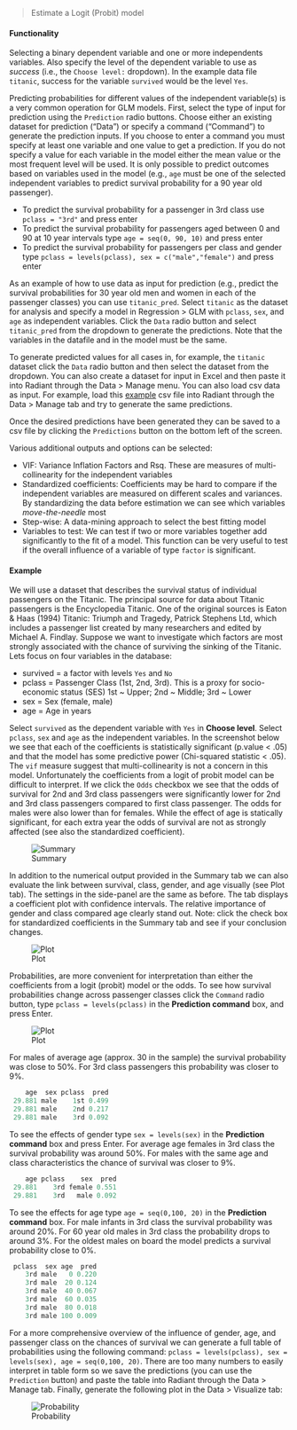 > Estimate a Logit (Probit) model

#### Functionality

Selecting a binary dependent variable and one or more independents variables. Also specify the level of the dependent variable to use as _success_ (i.e., the `Choose level:` dropdown). In the example data file `titanic`, success for the variable `survived` would be the level `Yes`.

Predicting probabilities for different values of the independent variable(s) is a very common operation for GLM models. First, select the type of input for prediction using the `Prediction` radio buttons. Choose either an existing dataset for prediction ("Data") or specify a command ("Command") to generate the prediction inputs. If you choose to enter a command you must specify at least one variable and one value to get a prediction. If you do not specify a value for each variable in the model either the mean value or the most frequent level will be used. It is only possible to predict outcomes based on variables used in the model (e.g., `age` must be one of the selected independent variables to predict survival probability for a 90 year old passenger).

* To predict the survival probability for a passenger in 3rd class use `pclass = "3rd"` and press enter
* To predict the survival probability for passengers aged between 0 and 90 at 10 year intervals type `age = seq(0, 90, 10)` and press enter
* To predict the survival probability for passengers per class and gender type `pclass = levels(pclass), sex = c("male","female")` and press enter

As an example of how to use data as input for prediction (e.g., predict the survival probabilities for 30 year old men and women in each of the passenger classes) you can use `titanic_pred`. Select `titanic` as the dataset for analysis and specify a model in Regression > GLM with `pclass`, `sex`, and `age` as independent variables. Click the `Data` radio button and select `titanic_pred` from the dropdown to generate the predictions. Note that the variables in the datafile and in the model must be the same.

To generate predicted values for all cases in, for example, the `titanic` dataset click the `Data` radio button and then select the dataset from the dropdown. You can also create a dataset for input in Excel and then paste it into Radiant through the Data > Manage menu. You can also load csv data as input. For example, load this [example](https://github.com/mostly-harmless/radiant/blob/master/examples/glm_pred.csv?raw=true) csv file into Radiant through the Data > Manage tab and try to generate the same predictions.

Once the desired predictions have been generated they can be saved to a csv file by clicking the `Predictions` button on the bottom left of the screen.

Various additional outputs and options can be selected:

* VIF: Variance Inflation Factors and Rsq. These are measures of multi-collinearity for the independent variables
* Standardized coefficients: Coefficients may be hard to compare if the independent variables are measured on different scales and variances. By standardizing the data before estimation we can see which variables _move-the-needle_ most
* Step-wise: A data-mining approach to select the best fitting model
* Variables to test: We can test if two or more variables together add significantly to the fit of a model. This function can be very useful to test if the overall influence of a variable of type `factor` is significant.

#### Example

We will use a dataset that describes the survival status of individual passengers on the Titanic. The principal source for data about Titanic passengers is the Encyclopedia Titanic. One of the original sources is Eaton & Haas (1994) Titanic: Triumph and Tragedy, Patrick Stephens Ltd, which includes a passenger list created by many researchers and edited by Michael A. Findlay. Suppose we want to investigate which factors are most strongly associated with the chance of surviving the sinking of the Titanic. Lets focus on four variables in the database:

- survived = a factor with levels `Yes` and `No`
- pclass = Passenger Class (1st, 2nd, 3rd). This is a proxy for socio-economic status (SES) 1st ~ Upper; 2nd ~ Middle; 3rd ~ Lower
- sex = Sex (female, male)
- age = Age in years

Select `survived` as the dependent variable with `Yes` in **Choose level**. Select `pclass`, `sex` and `age` as the independent variables. In the screenshot below we see that each of the coefficients is statistically significant (p.value < .05) and that the model has some predictive power (Chi-squared statistic < .05). The `vif` measure suggest that multi-collinearity is not a concern in this model. Unfortunately the coefficients from a logit of probit model can be difficult to interpret. If we click the `Odds` checkbox we see that the odds of survival for 2nd and 3rd class passengers were significantly lower for 2nd and 3rd class passengers compared to first class passenger. The odds for males were also lower than for females. While the effect of age is statically significant, for each extra year the odds of survival are not as strongly affected (see also the standardized coefficient).

![Summary](figures_quant/summary_glm_reg.png)

In addition to the numerical output provided in the Summary tab we can also evaluate the link between survival, class, gender, and age visually (see Plot tab). The settings in the side-panel are the same as before. The tab displays a coefficient plot with confidence intervals. The relative importance of gender and class compared age clearly stand out. Note: click the check box for standardized coefficients in the Summary tab and see if your conclusion changes.

![Plot](figures_quant/summary_glm_reg.png)

Probabilities, are more convenient for interpretation than either the coefficients from a logit (probit) model or the odds. To see how survival probabilities change across passenger classes click the `Command` radio button, type `pclass = levels(pclass)` in the **Prediction command** box, and press Enter.

![Plot](figures_quant/summary_glm_reg_pred.png)

For males of average age (approx. 30 in the sample) the survival probability was close to 50%. For 3rd class passengers this probability was closer to 9%.

```r
    age  sex pclass  pred
 29.881 male    1st 0.499
 29.881 male    2nd 0.217
 29.881 male    3rd 0.092
```

To see the effects of gender type `sex = levels(sex)` in the **Prediction command** box and press Enter. For average age females in 3rd class the survival probability was around 50%. For males with the same age and class characteristics the chance of survival was closer to 9%.

```r
    age pclass    sex  pred
 29.881    3rd female 0.551
 29.881    3rd   male 0.092
```

To see the effects for age type `age = seq(0,100, 20)` in the **Prediction command** box. For male infants in 3rd class the survival probability was around 20%. For 60 year old males in 3rd class the probability drops to around 3%. For the oldest males on board the model predicts a survival probability close to 0%.

```r
 pclass  sex age  pred
    3rd male   0 0.220
    3rd male  20 0.124
    3rd male  40 0.067
    3rd male  60 0.035
    3rd male  80 0.018
    3rd male 100 0.009
```

For a more comprehensive overview of the influence of gender, age, and passenger class on the chances of survival we can generate a full table of probabilities using the following command: `pclass = levels(pclass), sex = levels(sex), age = seq(0,100, 20)`. There are too many numbers to easily interpret in table form so we save the predictions (you can use the `Prediction` button) and paste the table into Radiant through the Data > Manage tab. Finally, generate the following plot in the Data > Visualize tab:

![Probability](figures_quant/viz_glm_reg_pred.png)


